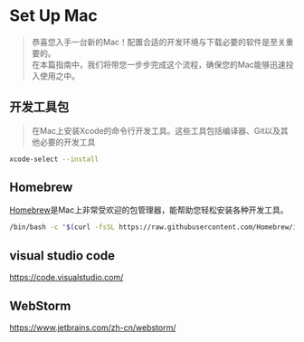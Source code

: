 # Set Up Mac

> 恭喜您入手一台新的Mac！配置合适的开发环境与下载必要的软件是至关重要的。  
> 在本篇指南中，我们将带您一步步完成这个流程，确保您的Mac能够迅速投入使用之中。
## 开发工具包
> 在Mac上安装Xcode的命令行开发工具。这些工具包括编译器、Git以及其他必要的开发工具
```bash copy
xcode-select --install
```
## Homebrew
[Homebrew](https://brew.sh/)是Mac上非常受欢迎的包管理器，能帮助您轻松安装各种开发工具。

```bash copy
/bin/bash -c "$(curl -fsSL https://raw.githubusercontent.com/Homebrew/install/HEAD/install.sh)"
```

## visual studio code
https://code.visualstudio.com/

## WebStorm
https://www.jetbrains.com/zh-cn/webstorm/
